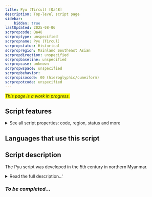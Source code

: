 ```yaml
---
title: Pyu (Tircul) [Qa48]
description: Top-level script page
sidebar:
    hidden: true
lastUpdated: 2025-08-06
scrpropcode: Qa48
scrproptype: unspecified
scrpropname: Pyu (Tircul)
scrpropstatus: Historical
scrpropregion: Mainland Southeast Asian
scrpropdirection: unspecified
scrpropbaseline: unspecified
scrpropcase: unknown
scrpropwspace: unspecified
scrpropbehavior: 
scrpropisocode: 00 (hieroglyphic/cuneiform)
scrpropotcode: unspecified
---
```


<span style='background-color:yellow'>_This page is a work in progress._</span>


## Script features

<details>
<summary> See all script properties: code, region, status and more</summary>
<ScriptInfo />
</details>

## Languages that use this script

<WsList script='Qa48' wsMax='5' />

## Script description

The Pyu script was developed in the 5th century in northern Myanmar.

<details><summary>Read the full description...'</summary>_Not yet available._</details>

### _To be completed..._

